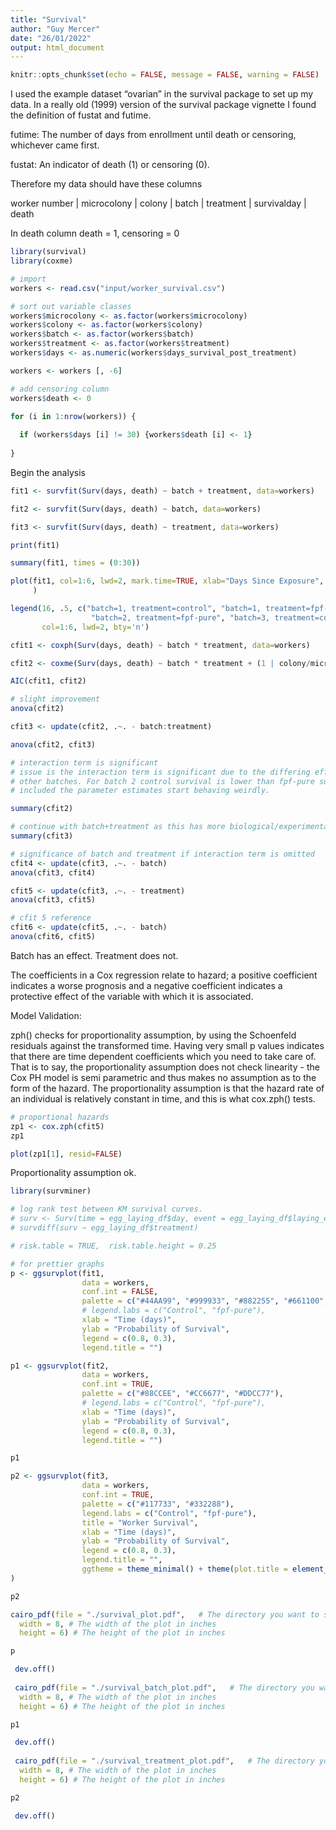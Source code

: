 ```yaml
---
title: "Survival"
author: "Guy Mercer"
date: "26/01/2022"
output: html_document
---
```


```r
knitr::opts_chunk$set(echo = FALSE, message = FALSE, warning = FALSE)
```

I used the example dataset "ovarian" in the survival package to set up my data. In a really old (1999) version of the survival package vignette I found the definition of fustat and futime. 

futime: The number of days from enrollment until death or censoring, whichever
came first.

fustat: An indicator of death (1) or censoring (0).

Therefore my data should have these columns

worker number | microcolony | colony | batch | treatment | survivalday | death

In death column death = 1, censoring = 0

```r
library(survival)
library(coxme)

# import
workers <- read.csv("input/worker_survival.csv")

# sort out variable classes
workers$microcolony <- as.factor(workers$microcolony)
workers$colony <- as.factor(workers$colony)
workers$batch <- as.factor(workers$batch)
workers$treatment <- as.factor(workers$treatment)
workers$days <- as.numeric(workers$days_survival_post_treatment)

workers <- workers [, -6]

# add censoring column 
workers$death <- 0

for (i in 1:nrow(workers)) {
  
  if (workers$days [i] != 30) {workers$death [i] <- 1}
  
}
```

Begin the analysis

```r
fit1 <- survfit(Surv(days, death) ~ batch + treatment, data=workers)

fit2 <- survfit(Surv(days, death) ~ batch, data=workers)

fit3 <- survfit(Surv(days, death) ~ treatment, data=workers)

print(fit1)

summary(fit1, times = (0:30))

plot(fit1, col=1:6, lwd=2, mark.time=TRUE, xlab="Days Since Exposure", ylab="Survival", #conf.int = TRUE
     )

legend(16, .5, c("batch=1, treatment=control", "batch=1, treatment=fpf-pure", "batch=2, treatment=control",
                  "batch=2, treatment=fpf-pure", "batch=3, treatment=control", "batch=3, treatment=fpf-pure"),
       col=1:6, lwd=2, bty='n')
```

```r
cfit1 <- coxph(Surv(days, death) ~ batch * treatment, data=workers)

cfit2 <- coxme(Surv(days, death) ~ batch * treatment + (1 | colony/microcolony), data=workers)

AIC(cfit1, cfit2)

# slight improvement
anova(cfit2)

cfit3 <- update(cfit2, .~. - batch:treatment)

anova(cfit2, cfit3)

# interaction term is significant
# issue is the interaction term is significant due to the differing effects of treatment in batch 2, but not for 
# other batches. For batch 2 control survival is lower than fpf-pure survival. Also when an interaction term is
# included the parameter estimates start behaving weirdly. 

summary(cfit2)
```

```r
# continue with batch+treatment as this has more biological/experimental interpretation and the estimates don't bug out. 
summary(cfit3)

# significance of batch and treatment if interaction term is omitted
cfit4 <- update(cfit3, .~. - batch)
anova(cfit3, cfit4)

cfit5 <- update(cfit3, .~. - treatment)
anova(cfit3, cfit5)

# cfit 5 reference
cfit6 <- update(cfit5, .~. - batch)
anova(cfit6, cfit5)

```

Batch has an effect. Treatment does not. 

The coefficients in a Cox regression relate to hazard; a positive coefficient indicates a worse prognosis and a negative coefficient indicates a protective effect of the variable with which it is associated.

Model Validation: 

zph() checks for proportionality assumption, by using the Schoenfeld residuals against the transformed time. Having very small p values indicates that there are time dependent coefficients which you need to take care of. That is to say, the proportionality assumption does not check linearity - the Cox PH model is semi parametric and thus makes no assumption as to the form of the hazard. The proportionality assumption is that the hazard rate of an individual is relatively constant in time, and this is what cox.zph() tests.

```r
# proportional hazards
zp1 <- cox.zph(cfit5)
zp1

plot(zp1[1], resid=FALSE)
```

Proportionality assumption ok. 

```r
library(survminer)

# log rank test between KM survival curves.
# surv <- Surv(time = egg_laying_df$day, event = egg_laying_df$laying_event)
# survdiff(surv ~ egg_laying_df$treatment)

# risk.table = TRUE,  risk.table.height = 0.25

# for prettier graphs
p <- ggsurvplot(fit1,
                data = workers,
                conf.int = FALSE,
                palette = c("#44AA99", "#999933", "#882255", "#661100", "#6699CC", "#888888"),
                # legend.labs = c("Control", "fpf-pure"),
                xlab = "Time (days)",
                ylab = "Probability of Survival",
                legend = c(0.8, 0.3),
                legend.title = "")

p1 <- ggsurvplot(fit2,
                data = workers,
                conf.int = TRUE,
                palette = c("#88CCEE", "#CC6677", "#DDCC77"),
                # legend.labs = c("Control", "fpf-pure"),
                xlab = "Time (days)",
                ylab = "Probability of Survival",
                legend = c(0.8, 0.3),
                legend.title = "")

p1

p2 <- ggsurvplot(fit3,
                data = workers,
                conf.int = TRUE,
                palette = c("#117733", "#332288"),
                legend.labs = c("Control", "fpf-pure"),
                title = "Worker Survival",
                xlab = "Time (days)",
                ylab = "Probability of Survival",
                legend = c(0.8, 0.3),
                legend.title = "",
                ggtheme = theme_minimal() + theme(plot.title = element_text(hjust = 0.5))
)

p2
```

```r
cairo_pdf(file = "./survival_plot.pdf",   # The directory you want to save the file in
  width = 8, # The width of the plot in inches
  height = 6) # The height of the plot in inches

p

 dev.off()
 
 cairo_pdf(file = "./survival_batch_plot.pdf",   # The directory you want to save the file in
  width = 8, # The width of the plot in inches
  height = 6) # The height of the plot in inches

p1

 dev.off()
 
 cairo_pdf(file = "./survival_treatment_plot.pdf",   # The directory you want to save the file in
  width = 8, # The width of the plot in inches
  height = 6) # The height of the plot in inches

p2

 dev.off()
```

